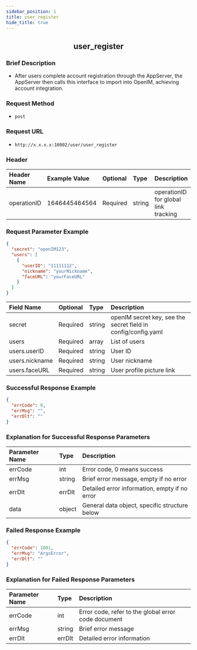 ```yaml
---
sidebar_position: 1
title: user_register
hide_title: true
---
```


<center>

## user_register

</center>

### Brief Description
- After users complete account registration through the AppServer, the AppServer then calls this interface to import into OpenIM, achieving account integration.
### Request Method
- `post` 
### Request URL
- `http://x.x.x.x:10002/user/user_register` 

### Header
| Header Name | Example Value | Optional | Type   | Description                           |
|:----------- |:------------- |:-------- |:------ |:------------------------------------- |
| operationID | 1646445464564 | Required | string | operationID for global link tracking  |

### Request Parameter Example

```json
{
  "secret": "openIM123",
  "users": [
    {
      "userID": "11111112",
      "nickname": "yourNickname",
      "faceURL": "yourFaceURL"
    }
  ]
}
```
| Field Name    | Optional | Type   | Description                                          |
|:------------- |:-------- |:------ |:---------------------------------------------------- |
| secret        | Required | string | openIM secret key, see the secret field in config/config.yaml |
| users         | Required | array  | List of users                                        |
| users.userID  | Required | string | User ID                                              |
| users.nickname| Required | string | User nickname                                        |
| users.faceURL | Required | string | User profile picture link                            |

### Successful Response Example

```json
{
  "errCode": 0,
  "errMsg": "",
  "errDlt": ""
}
```
### Explanation for Successful Response Parameters

| Parameter Name | Type   | Description                            |
|:-------------- |:------ |:-------------------------------------- |
| errCode        | int    | Error code, 0 means success            |
| errMsg         | string | Brief error message, empty if no error |
| errDlt         | errDlt | Detailed error information, empty if no error |
| data           | object | General data object, specific structure below |

### Failed Response Example

```json
{
  "errCode": 1001,
  "errMsg": "ArgsError",
  "errDlt": ""
}
```
### Explanation for Failed Response Parameters

| Parameter Name | Type   | Description                             |
|:-------------- |:------ |:--------------------------------------- |
| errCode        | int    | Error code, refer to the global error code document |
| errMsg         | string | Brief error message                     |
| errDlt         | errDlt | Detailed error information              |
